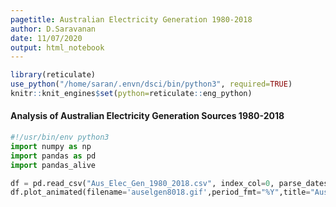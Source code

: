 ```yaml
---
pagetitle: Australian Electricity Generation 1980-2018 
author: D.Saravanan
date: 11/07/2020
output: html_notebook
---
```


```r
library(reticulate)
use_python("/home/saran/.envn/dsci/bin/python3", required=TRUE)
knitr::knit_engines$set(python=reticulate::eng_python)
```
#### Analysis of Australian Electricity Generation Sources 1980-2018
```python
#!/usr/bin/env python3
import numpy as np
import pandas as pd
import pandas_alive
```
```python
df = pd.read_csv("Aus_Elec_Gen_1980_2018.csv", index_col=0, parse_dates=[0], thousands=',')
df.plot_animated(filename='auselgen8018.gif',period_fmt="%Y",title="Australian Electricity Generation 1980-2018")
```
